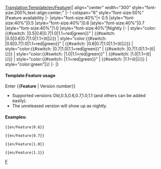 <noinclude>[[Translation:Template/en/Feature]]</noinclude><noinclude></noinclude><includeonly>{| align="center"  width="300" style="font-size:200%;text-align:center;"
|-
! colspan="6" style="font-size:50%" |Feature availability
|-
|style="font-size:40%"|< 0.5
|style="font-size:40%"|0.5
|style="font-size:40%"|0.6
|style="font-size:40%"|0.7
|style="font-size:40%"|1.0
|style="font-size:40%"|Nightly
|-
| style="color:{{#switch: {{{1|}}}|0.5|0.6|0.7|1.0|1.1=red|green}}" | {{#switch: {{{1|}}}|0.5|0.6|0.7|1.0|1.1=&#9746;|&#9745;}}
| style="color:{{#switch:     {{{1|}}}|0.6|0.7|1.0|1.1=red|green}}" | {{#switch:     {{{1|}}}|0.6|0.7|1.0|1.1=&#9746;|&#9745;}}
| style="color:{{#switch:         {{{1|}}}|0.7|1.0|1.1=red|green}}" | {{#switch:         {{{1|}}}|0.7|1.0|1.1=&#9746;|&#9745;}}
| style="color:{{#switch:             {{{1|}}}|1.0|1.1=red|green}}" | {{#switch:             {{{1|}}}|1.0|1.1=&#9746;|&#9745;}}
| style="color:{{#switch:                 {{{1|}}}|1.1=red|green}}" | {{#switch:                 {{{1|}}}|1.1=&#9746;|&#9745;}}
| style="color:green"|&#9745;
|-
|}</includeonly><noinclude>

====Template:Feature usage====
Enter <nowiki>{{</nowiki>'''Feature'''<nowiki> | Version number}}</nowiki>
*Supported versions Old,0.5,0.6,0.7,1.0,1.1 (and others can be added easily).
*The unreleased version will show up as nightly.
====Examples:====
<pre>{{en/Feature|0.6}}</pre>
{{en/Feature|0.6}}
<pre>{{en/Feature|0.7}}</pre>
{{en/Feature|0.7}}
<pre>{{en/Feature|1.0}}</pre>
{{en/Feature|1.0}}
<pre>{{en/Feature|1.1}}</pre>
{{en/Feature|1.1}}

[[Category:en/Templates|F]]
</noinclude>